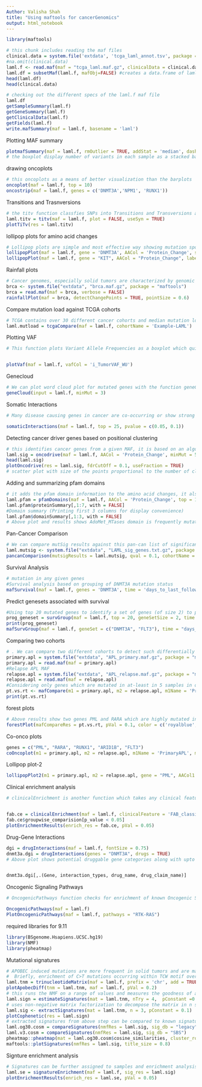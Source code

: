 ---
Author: Valisha Shah
title: "Using maftools for cancerGenomics"
output: html_notebook
---

```{r}

library(maftools)
```

```{r}
# this chunk includes reading the maf files 
clinical.data = system.file('extdata', 'tcga_laml_annot.tsv', package = 'maftools') 
#na.omit(clinical.data)
laml.f <- read.maf(maf = "tcga_laml.maf.gz", clinicalData = clinical.data) #create a MAF object
laml.df = subsetMaf(laml.f, mafObj=FALSE) #creates a data.frame of laml.maf - this can be viewed as a table 
head(laml.df)
head(clinical.data)
```


```{r}
# checking out the different specs of the laml.f maf file 
laml.df
getSampleSummary(laml.f)
getGeneSummary(laml.f)
getClinicalData(laml.f)
getFields(laml.f)
write.mafSummary(maf = laml.f, basename = 'laml')
```
Plotting MAF summary
```{r}

plotmafSummary(maf = laml.f, rmOutlier = TRUE, addStat = 'median', dashboard = TRUE, titvRaw = FALSE)
# the boxplot display number of variants in each sample as a stacked barplot and variant types as a boxplot summarized by Variant_classification. 
```

drawing oncoplots 
```{r}
# this oncoplots as a means of better visualization than the barplots 
oncoplot(maf = laml.f, top = 10)
oncostrip(maf = laml.f, genes = c('DNMT3A','NPM1', 'RUNX1'))


```
Transitions and Trasnversions
```{r}
# the titv function classfies SNPs into Transitions and Transversions and returns a list of summarized tables in various ways. 
laml.titv = titv(maf = laml.f, plot = FALSE, useSyn = TRUE)
plotTiTv(res = laml.titv)
```
lollipop plots for amino acid changes
```{r}
# Lollipop plots are simple and most effective way showing mutation spots on protein structure. Many oncogenes have a preferential sites which are mutated more often than any other locus. These spots are considered to be mutational hot-spots and lollipop plots can be used to display them along with rest of the mutations
lollipopPlot(maf = laml.f, gene = 'DNMT3A', AACol = 'Protein_Change', showMutationRate = TRUE)
lollipopPlot(maf = laml.f, gene = "KIT", AACol = "Protein_Change", labelPos = 816, refSeqID = "NM_000222")

```
Rainfall plots 
```{r}
# Cancer genomes, especially solid tumors are characterized by genomic loci with localized hyper-mutations 5. Such hyper mutated genomic regions can be visualized by plotting inter variant distance on a linear genomic scale. 
brca <- system.file("extdata", "brca.maf.gz", package = "maftools")
brca = read.maf(maf = brca, verbose = FALSE)
rainfallPlot(maf = brca, detectChangePoints = TRUE, pointSize = 0.6)

```
Compare mutation load against TCGA cohorts 
```{r}
# TCGA contains over 30 different cancer cohorts and median mutation load across them varies from as low as 7 per exome (Pheochromocytoma and Paraganglioma arising from Adrenal Gland) to as high as 315 per exome (Skin Cutaneoys Melanoma). It is informative to see how mutation load in given maf stands against TCGA cohorts
laml.mutload = tcgaCompare(maf = laml.f, cohortName = 'Example-LAML')
```
Plotting VAF 
```{r}
# This function plots Variant Allele Frequencies as a boxplot which quickly helps to estimate clonal status of top mutated genes (clonal genes usually have mean allele frequency around ~50% assuming pure sample)


plotVaf(maf = laml.f, vafCol = 'i_TumorVAF_WU')

```
Genecloud 
```{r}
# We can plot word cloud plot for mutated genes with the function geneCloud. Size of each gene is proportional to the total number of samples in which it is mutated/altered.
geneCloud(input = laml.f, minMut = 3)

```
Somatic Interactions 
```{r}
# Many disease causing genes in cancer are co-occurring or show strong exclusiveness in their mutation pattern. Such mutually exclusive or co-occurring set of genes can be detected using somaticInteractions function, which performs pair-wise Fisher’s Exact test to detect such significant pair of genes. somaticInteractions function also uses cometExactTest to identify potentially altered gene sets involving >2 two genes 6.

somaticInteractions(maf = laml.f, top = 25, pvalue = c(0.05, 0.1))

```
Detecting cancer driver genes based on positional clustering 
```{r}
# this identifies cancer genes from a given MAF, it is based on an algorithm oncodriveCLUST, the concept is based on the fact most of the variants in cancer causing genes are enriched in a few specific loci. 
laml.sig = oncodrive(maf = laml.f, AACol = 'Protein_Change', minMut = 5, pvalMethod = 'zscore')
head(laml.sig)
plotOncodrive(res = laml.sig, fdrCutOff = 0.1, useFraction = TRUE)
# scatter plot with size of the points proportional to the number of clusters found in the gene. X-axis shows number of mutations (or fraction of mutations) observed in these clusters. In the above example, IDH1 has a single cluster and all of the 18 mutations are accumulated within that cluster, giving it a cluster score of one. For details on oncodrive algorithm
```
Adding and summarizing pfam domains
```{r}
# it adds the pfam domain information to the amino acid changes, it also summarized amino acid changes according to the domains that are affected. This serves the purpose that in given cancer cohort, is most frequently affected. 
laml.pfam = pfamDomains(maf = laml.f, AACol = 'Protein_Change', top = 10)
laml.pfam$proteinSummary[,1:7, with = FALSE]
#Domain summary (Printing first 3 columns for display convenience)
laml.pfam$domainSummary[,1:3, with = FALSE]
# Above plot and results shows AdoMet_MTases domain is frequently mutated, but number genes with this domain is just one (DNMT3A) compared to other domains such as 7tm_1 domain, which is mutated across 24 different genes. This shows the importance of mutations in methyl transfer domains in Leukemia.
```
Pan-Cancer Comparison
```{r}
# We can compare mutSig results against this pan-can list of significantly mutated genes to see genes specifically mutated in given cohort.
laml.mutsig <- system.file("extdata", "LAML_sig_genes.txt.gz", package = "maftools")
pancanComparison(mutsigResults = laml.mutsig, qval = 0.1, cohortName = 'LAML', inputSampleSize = 200, label = 1)

```
Survival Analysis
```{r}

# mutation in any given genes
#Survival analysis based on grouping of DNMT3A mutation status
mafSurvival(maf = laml.f, genes = 'DNMT3A', time = 'days_to_last_followup', Status = 'Overall_Survival_Status', isTCGA = TRUE)
```
Predict genesets associated with survival 
```{r}

#Using top 20 mutated genes to identify a set of genes (of size 2) to predict poor prognostic groups
prog_geneset = survGroup(maf = laml.f, top = 20, geneSetSize = 2, time = "days_to_last_followup", Status = "Overall_Survival_Status", verbose = FALSE)
print(prog_geneset)
mafSurvGroup(maf = laml.f, geneSet = c("DNMT3A", "FLT3"), time = "days_to_last_followup", Status = "Overall_Survival_Status")
```
Comparing two cohorts 
```{r}
# . We can compare two different cohorts to detect such differentially mutated genes
primary.apl = system.file("extdata", "APL_primary.maf.gz", package = "maftools")
primary.apl = read.maf(maf = primary.apl)
#Relapse APL MAF
relapse.apl = system.file("extdata", "APL_relapse.maf.gz", package = "maftools")
relapse.apl = read.maf(maf = relapse.apl)
#Considering only genes which are mutated in at-least in 5 samples in one of the cohort to avoid bias due to genes mutated in single sample.
pt.vs.rt <- mafCompare(m1 = primary.apl, m2 = relapse.apl, m1Name = 'Primary', m2Name = 'Relapse', minMut = 5)
print(pt.vs.rt)
```
forest plots
```{r}
# Above results show two genes PML and RARA which are highly mutated in Relapse APL compared to Primary APL. We can visualize these results as a forestplot.
forestPlot(mafCompareRes = pt.vs.rt, pVal = 0.1, color = c('royalblue', 'maroon'), geneFontSize = 0.8)
```
Co-onco plots
```{r}
genes = c("PML", "RARA", "RUNX1", "ARID1B", "FLT3")
coOncoplot(m1 = primary.apl, m2 = relapse.apl, m1Name = 'PrimaryAPL', m2Name = 'RelapseAPL', genes = genes, removeNonMutated = TRUE)
```
Lollipop plot-2
```{r}
lollipopPlot2(m1 = primary.apl, m2 = relapse.apl, gene = "PML", AACol1 = "amino_acid_change", AACol2 = "amino_acid_change", m1_name = "Primary", m2_name = "Relapse")

```
Clinical enrichment analysis
```{r}
# clinicalEnrichment is another function which takes any clinical feature associated with the samples and performs enrichment analysis. It performs various groupwise and pairwise comparisions to identify enriched mutations for every category within a clincila feature. Below is an example to identify mutations associated with FAB_classification.


fab.ce = clinicalEnrichment(maf = laml.f, clinicalFeature = 'FAB_classification')
fab.ce$groupwise_comparision[p_value < 0.05]
plotEnrichmentResults(enrich_res = fab.ce, pVal = 0.05)

```
Drug-Gene Interactions 
```{r}
dgi = drugInteractions(maf = laml.f, fontSize = 0.75)
dnmt3a.dgi = drugInteractions(genes = "DNMT3A", drugs = TRUE)
# Above plot shows potential druggable gene categories along with upto top 5 genes involved in them. One can also extract information on drug-gene interactions. For example below is the results for known/reported drugs to interact with DNMT3A.


dnmt3a.dgi[,.(Gene, interaction_types, drug_name, drug_claim_name)]

```
Oncogenic Signaling Pathways 
```{r}
# OncogenicPathways function checks for enrichment of known Oncogenic Signaling Pathways in TCGA cohorts 11.

OncogenicPathways(maf = laml.f)
PlotOncogenicPathways(maf = laml.f, pathways = "RTK-RAS")

```
required libraries for 9.11

```{r}
library(BSgenome.Hsapiens.UCSC.hg19)
library(NMF)
library(pheatmap)
```
Mutational signatures 
```{r}
# APOBEC induced mutations are more frequent in solid tumors and are mainly associated with C>T transition events occurring in TCW motif
#  Briefly, enrichment of C>T mutations occurring within TCW motif over all of the C>T mutations in a given sample is compared to background Cytosines and TCWs occurring within 20bp of mutated bases
laml.tnm = trinucleotideMatrix(maf = laml.f, prefix = 'chr', add = TRUE, ref_genome = "BSgenome.Hsapiens.UCSC.hg19")
plotApobecDiff(tnm = laml.tnm, maf = laml.f, pVal = 0.2)
# this runs the NMF on a range of values and measures the goodness of a git - in terms of Cophenetic correlation
laml.sign = estimateSignatures(mat = laml.tnm, nTry = 4,  pConstant =0.1)
# uses non-negative matrix factorization to decompose the matrix in n signatures. n is chosen on the above two steps. 
laml.sig <- extractSignatures(mat = laml.tnm, n = 3, pConstant = 0.1)
plotCophenetic(res = laml.sign)
# extracted signatures from above step can be compared to known signatures11 from the COSMIC databse, and cosine the similarity is calculated to indentify best match
laml.og30.cosm = compareSignatures(nmfRes = laml.sig, sig_db = "legacy")
laml.v3.cosm = compareSignatures(nmfRes = laml.sig, sig_db = "SBS")
pheatmap::pheatmap(mat = laml.og30.cosm$cosine_similarities, cluster_rows = FALSE, main = "cosine similarity against validated signatures")
maftools::plotSignatures(nmfRes = laml.sig, title_size = 0.8)
```
Signture enrichment analysis
```{r}
# Signatures can be further assigned to samples and enrichment analysis can be performed, which identifies mutations enriched in every signature identified 
laml.se = signatureEnrichment(maf = laml.f, sig_res = laml.sig)
plotEnrichmentResults(enrich_res = laml.se, pVal = 0.05)
```



